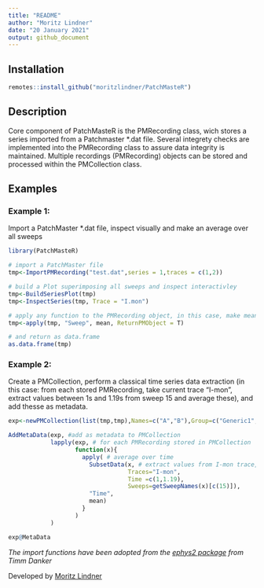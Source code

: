 ```yaml
---
title: "README"
author: "Moritz Lindner"
date: "20 January 2021"
output: github_document
---
```


## Installation
```r
remotes::install_github("moritzlindner/PatchMasteR")
```

## Description

Core component of PatchMasteR is the PMRecording class, wich stores a series imported from a Patchmaster *.dat file. Several integrety checks are implemented into the PMRecording class to assure data integrity is maintained.
Multiple recordings (PMRecording) objects can be stored and processed within the PMCollection class.

## Examples

### Example 1:
Import a PatchMaster *.dat file, inspect visually and make an average over all sweeps 


```r
library(PatchMasteR)

# import a PatchMaster file
tmp<-ImportPMRecording("test.dat",series = 1,traces = c(1,2))

# build a Plot superimposing all sweeps and inspect interactivley
tmp<-BuildSeriesPlot(tmp)
tmp<-InspectSeries(tmp, Trace = "I.mon")

# apply any function to the PMRecording object, in this case, make mean over all sweeps
tmp<-apply(tmp, "Sweep", mean, ReturnPMObject = T)

# and return as data.frame
as.data.frame(tmp)
```

### Example 2:
Create a PMCollection, perform a classical time series data extraction (in this case: from each stored PMRecording, take current trace "I-mon", extract values between 1s and 1.19s from sweep 15 and average these), and add thesse as metadata.
```r

exp<-newPMCollection(list(tmp,tmp),Names=c("A","B"),Group=c("Generic1","Generic2"))

AddMetaData(exp, #add as metadata to PMCollection
            lapply(exp, # for each PMRecording stored in PMCollection
                   function(x){
                     apply( # average over time
                       SubsetData(x, # extract values from I-mon trace, Sweep 15, between 1 and 1.19 s only 
                                  Traces="I-mon",
                                  Time =c(1,1.19),
                                  Sweeps=getSweepNames(x)[c(15)]),
                       "Time",
                       mean)
                     }
                   )
            )

exp@MetaData

```

*The import functions have been adopted from the [ephys2 package](https://github.com/tdanker/ephys2) from Timm Danker*

Developed by [Moritz Lindner](https://www.uni-marburg.de/en/fb20/departments/physiology/research/dominik-oliver-lab/research2/retinal-physiology-and-gene-therapy)
